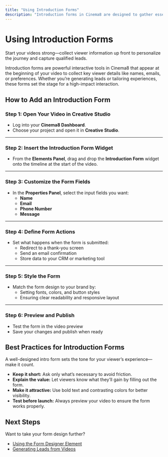 ```yaml
---
title: "Using Introduction Forms"
description: "Introduction forms in Cinema8 are designed to gather essential information from viewers right at the start of your video. These forms are an excellent way to engage your audience immediately, gather leads, and ensure you have the data you need to create personalized experiences for your viewers."
---
```



# Using Introduction Forms

<Callout type="info">
Start your videos strong—collect viewer information up front to personalize the journey and capture qualified leads.
</Callout>

Introduction forms are powerful interactive tools in Cinema8 that appear at the beginning of your video to collect key viewer details like names, emails, or preferences. Whether you’re generating leads or tailoring experiences, these forms set the stage for a high-impact interaction.

## How to Add an Introduction Form

<Steps>

### Step 1: Open Your Video in Creative Studio

- Log into your **Cinema8 Dashboard**.
- Choose your project and open it in **Creative Studio**.

---

### Step 2: Insert the Introduction Form Widget

- From the **Elements Panel**, drag and drop the **Introduction Form** widget onto the timeline at the start of the video.

---

### Step 3: Customize the Form Fields

- In the **Properties Panel**, select the input fields you want:
  - **Name**
  - **Email**
  - **Phone Number**
  - **Message**

---

### Step 4: Define Form Actions

- Set what happens when the form is submitted:
  - Redirect to a thank-you screen
  - Send an email confirmation
  - Store data to your CRM or marketing tool

---

### Step 5: Style the Form

- Match the form design to your brand by:
  - Setting fonts, colors, and button styles
  - Ensuring clear readability and responsive layout

---

### Step 6: Preview and Publish

- Test the form in the video preview
- Save your changes and publish when ready

</Steps>

## Best Practices for Introduction Forms

<Callout type="important">
A well-designed intro form sets the tone for your viewer’s experience—make it count.
</Callout>

- **Keep it short:** Ask only what’s necessary to avoid friction.
- **Explain the value:** Let viewers know what they’ll gain by filling out the form.
- **Make it attractive:** Use bold text and contrasting colors for better visibility.
- **Test before launch:** Always preview your video to ensure the form works properly.

## Next Steps

Want to take your form design further?

- [Using the Form Designer Element](#)
- [Generating Leads from Videos](#)
